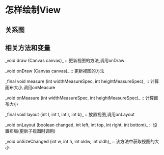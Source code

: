 = 怎样绘制View =

== 关系图 ==
{{http:pic/surface.png}}

== 相关方法和变量 ==
_void draw (Canvas  canvas)_ :: 更新视图的方法,调用onDraw

_void onDraw (Canvas  canvas)_ :: 更新视图的方法

_final void measure (int widthMeasureSpec, int heightMeasureSpec)_ :: 计算画布大小,调用onMeasure

_void onMeasure (int widthMeasureSpec, int heightMeasureSpec)_ :: 计算画布大小

_final void layout (int l, int t, int r, int b)_ :: 放置视图,调用onLayout

_void onLayout (boolean changed, int left, int top, int right, int bottom)_ :: 设置布局(更新子视图时调用)

_void onSizeChanged (int w, int h, int oldw, int oldh)_ :: 该方法中获取视图的大小

